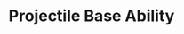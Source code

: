 ---
title: Projectile Base Ability
description: Learn how to use the Projectile Base ability GAS Companion provides
---